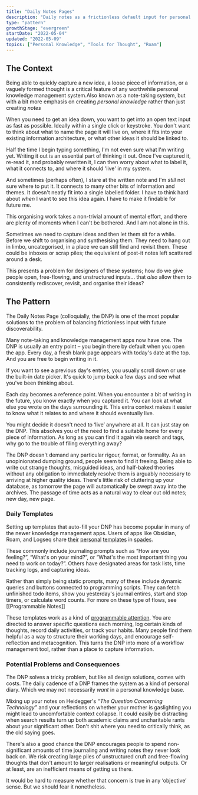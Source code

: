 ```yaml
---
title: "Daily Notes Pages"
description: "Daily notes as a frictionless default input for personal knowledge management systems"
type: "pattern"
growthStage: "evergreen"
startDate: "2022-05-04"
updated: "2022-05-09"
topics: ["Personal Knowledge", "Tools for Thought", "Roam"]
---
```


<h2 className="micro">The Context</h2>

Being able to quickly capture a new idea, a loose piece of information, or a vaguely formed thought is a critical feature of any worthwhile personal knowledge management system.<Footnote idName={1}>Also known as a note-taking system, but with a bit more emphasis on creating _personal knowledge_ rather than just creating _notes_</Footnote>

When you need to get an idea down, you want to get into an open text input as fast as possible. Ideally within a single click or keystroke. You don't want to think about what to name the page it will live on, where it fits into your existing information architecture, or what other ideas it should be linked to.

Half the time I begin typing something, I'm not even sure what I'm writing yet. Writing it out is an essential part of thinking it out. Once I've captured it, re-read it, and probably rewritten it, I can then worry about what to label it, what it connects to, and where it should 'live' in my system.

And sometimes (perhaps often), I stare at the written note and I'm _still_ not sure where to put it. It connects to many other bits of information and themes. It doesn't neatly fit into a single labelled folder. I have to think hard about _when_ I want to see this idea again. I have to make it findable for future me.

This organising work takes a non-trivial amount of mental effort, and there are plenty of moments when I can't be bothered. And I am not alone in this.

Sometimes we need to capture ideas and then let them sit for a while. Before we shift to organising and synthesising them. They need to hang out in limbo, uncategorised, in a place we can still find and revisit them. These could be inboxes or scrap piles; the equivalent of post-it notes left scattered around a desk.

This presents a problem for designers of these systems; how do we give people open, free-flowing, and unstructured inputs... that _also_ allow them to consistently rediscover, revisit, and organise their ideas?

<Spacer size="small" />

<h2 className="micro">The Pattern</h2>

The Daily Notes Page (colloquially, the DNP) is one of the most popular solutions to the problem of balancing frictionless input with future discoverability.

Many note-taking and knowledge management apps now have one. The DNP is usually an entry point – you begin there by default when you open the app. Every day, a fresh blank page appears with today's date at the top. And you are free to begin writing in it.

<ImageFrame
  width="1100"
  src="https://res.cloudinary.com/dxj9qr5gj/image/upload/c_scale,f_auto,q_auto:best,w_1800/v1650355782/maggieappleton.com/patterns/dailynotes_1_pgidin.png"
  alt="The daily notes page in Remnote"
  showalt
/>

<ImageFrame
  width="1100"
  src="https://res.cloudinary.com/dxj9qr5gj/image/upload/c_scale,f_auto,q_auto:best,w_1800/v1650355782/maggieappleton.com/patterns/dailynotes_3_mbs19s.png"
  alt="The daily notes page in Roam Research"
  showalt
/>

<ImageFrame
  width="1100"
  src="https://res.cloudinary.com/dxj9qr5gj/image/upload/c_scale,f_auto,q_auto:best,w_1800/v1650355782/maggieappleton.com/patterns/dailynotes_2_gnjo0n.png"
  alt="The 'unsorted' daily notes page in Craft App"
  showalt
/>

If you want to see a previous day's entries, you usually scroll down or use the built-in date picker. It's quick to jump back a few days and see what you've been thinking about.

Each day becomes a reference point. When you encounter a bit of writing in the future, you know exactly when you captured it. You can look at what else you wrote on the days surrounding it. This extra context makes it easier to know what it relates to and where it should eventually live.

You might decide it doesn't need to ‘live’ anywhere at all. It can just stay on the DNP. This absolves you of the need to find a suitable home for every piece of information. As long as you can find it again via search and tags, why go to the trouble of filing everything away?

The DNP doesn't demand any particular rigour, format, or formality. As an unopinionated dumping ground, people seem to find it freeing. Being able to write out strange thoughts, misguided ideas, and half-baked theories without any obligation to immediately resolve them is arguably necessary to arriving at higher quality ideas. There's little risk of cluttering up your database, as tomorrow the page will automatically be swept away into the archives. The passage of time acts as a natural way to clear out old notes; new day, new page.

### Daily Templates

Setting up templates that auto-fill your DNP has become popular in many of the newer knowledge management apps. Users of apps like Obsidian, Roam, and Logseq share [their](https://www.reddit.com/r/ObsidianMD/comments/pjp8d1/daily_note_templates_please_share/) [personal](https://matthewweeks.medium.com/the-daily-notes-template-i-use-in-roam-research-after-1-year-of-daily-use-and-refinement-fa8ffb85849d) [templates](https://nesslabs.com/9-useful-templates-for-roam-research) in [spades](https://www.youtube.com/watch?v=JCIdJBZGQLQ).

These commonly include journaling prompts such as “How are you feeling?”, “What's on your mind?”, or “What's the most important thing you need to work on today?”.
Others have designated areas for task lists, time tracking logs, and capturing ideas.

Rather than simply being static prompts, many of these include dynamic queries and buttons connected to programming scripts. They can fetch unfinished todo items, show you yesterday's journal entires, start and stop timers, or calculate word counts. For more on these type of flows, see [[Programmable Notes]]

<ImageFrame
  width="800px"
  src="https://res.cloudinary.com/dxj9qr5gj/image/upload/c_scale,f_auto,q_auto:best,w_1100/v1652083037/maggieappleton.com/patterns/dailynote_roam_qgr7ej.png"
  alt="An example of a daily note template in Roam Research"
  sourceUrl="https://www.youtube.com/watch?v=5YsbNKkEoJs"
  sourceTitle="Jeffery Webber"
  showalt
/>

These templates work as a kind of [programmable attention](https://notes.andymatuschak.org/zJrfPCbY7GcpV9asEc8NTVzXTAV4TvRFMuY6). You are directed to answer specific questions each morning, log certain kinds of thoughts, record daily activities, or track your habits. Many people find them helpful as a way to structure their working days, and encourage self-reflection and metacognition. This turns the DNP into more of a workflow management tool, rather than a place to capture information.

### Potential Problems and Consequences

The DNP solves a tricky problem, but like all design solutions, comes with costs. The daily cadence of a DNP frames the system as a kind of personal diary. Which we may not necessarily _want_ in a personal knowledge base.

Mixing up your notes on Heidegger's _“The Question Concerning Technology”_ and your reflections on whether your mother is gaslighting you might lead to uncomfortable context collapse. It could easily be distracting when search results turn up both academic claims and uncharitable rants about your significant other. Don't shit where you need to critically think, as the old saying goes.

There's also a good chance the DNP encourages people to spend non-significant amounts of time journaling and writing notes they never look back on. We risk creating large piles of unstructured cruft and free-flowing thoughts that don't amount to larger realisations or meaningful outputs. Or at least, are an inefficient means of getting us there.

It would be hard to measure whether that concern is true in any ‘objective’ sense. But we should fear it nonetheless.

<References>
  <ReferencesLink
    title="A great Twitter thread on DNPs"
    href="https://twitter.com/TfTHacker/status/1494933522242539522?s=20&t=Fn7-OXIsT79Xj1cdIDwFIA"
    author="@TfTHacker"
  />
</References>

